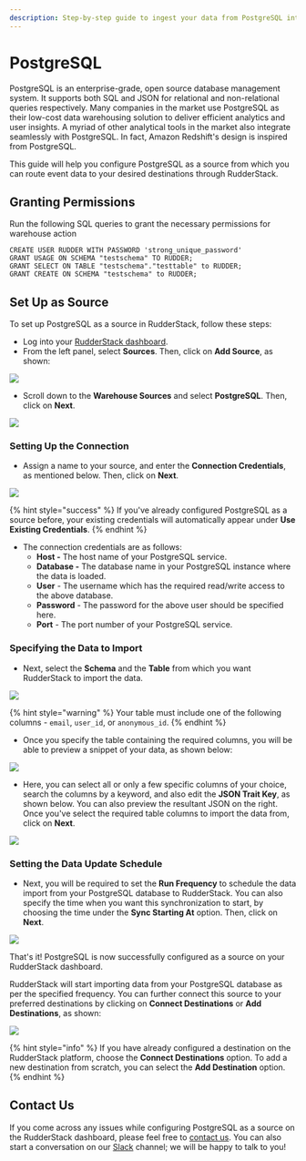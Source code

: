 ```yaml
---
description: Step-by-step guide to ingest your data from PostgreSQL into RudderStack.
---
```


# PostgreSQL

PostgreSQL is an enterprise-grade, open source database management system. It supports both SQL and JSON for relational and non-relational queries respectively. Many companies in the market use PostgreSQL as their low-cost data warehousing solution to deliver efficient analytics and user insights. A myriad of other analytical tools in the market also integrate seamlessly with PostgreSQL. In fact, Amazon Redshift's design is inspired from PostgreSQL.

This guide will help you configure PostgreSQL as a source from which you can route event data to your desired destinations through RudderStack.

## Granting Permissions

Run the following SQL queries to grant the necessary permissions for warehouse action

```text
CREATE USER RUDDER WITH PASSWORD 'strong_unique_password'
GRANT USAGE ON SCHEMA "testschema" TO RUDDER;
GRANT SELECT ON TABLE "testschema"."testtable" to RUDDER;
GRANT CREATE ON SCHEMA "testschema" to RUDDER;
```

## Set Up as Source

To set up PostgreSQL as a source in RudderStack, follow these steps:

* Log into your [RudderStack dashboard](https://app.rudderlabs.com/signup?type=freetrial).
* From the left panel, select **Sources**. Then, click on **Add Source**, as shown:

![](../.gitbook/assets/image%20%2897%29%20%281%29%20%281%29%20%282%29%20%282%29%20%282%29%20%282%29%20%282%29%20%282%29%20%282%29%20%282%29%20%282%29%20%282%29%20%282%29%20%283%29%20%281%29.png)

* Scroll down to the **Warehouse Sources** and select **PostgreSQL**. Then, click on **Next**.

![](../.gitbook/assets/screen-shot-2021-01-05-at-3.18.17-pm%20%281%29%20%281%29%20%281%29%20%282%29%20%282%29%20%283%29%20%283%29%20%283%29%20%283%29%20%283%29%20%283%29%20%283%29%20%283%29%20%282%29%20%283%29%20%283%29%20%283%29%20%283%29%20%283%29%20%281%29.png)

### Setting Up the Connection

* Assign a name to your source, and enter the **Connection Credentials**, as mentioned below. Then, click on **Next**.

![](../.gitbook/assets/screen-shot-2021-01-05-at-3.19.33-pm.png)

{% hint style="success" %}
If you've already configured PostgreSQL as a source before, your existing credentials will automatically appear under **Use Existing Credentials**.
{% endhint %}

* The connection credentials are as follows:
  * **Host -** The host name of your PostgreSQL service.
  * **Database -** The database name in your PostgreSQL instance where the data is loaded.
  * **User** - The username which has the required read/write access to the above database.
  * **Password** - The password for the above user should be specified here.
  * **Port** - The port number of your PostgreSQL service.

### Specifying the Data to Import

* Next, select the **Schema** and the **Table** from which you want RudderStack to import the data.

![](../.gitbook/assets/screen-shot-2021-01-05-at-3.21.18-pm.png)

{% hint style="warning" %}
Your table must include one of the following columns - `email`, `user_id`, or `anonymous_id`.
{% endhint %}

* Once you specify the table containing the required columns, you will be able to preview a snippet of your data, as shown below:

![](../.gitbook/assets/screen-shot-2021-01-05-at-3.21.38-pm.png)

* Here, you can select all or only a few specific columns of your choice, search the columns by a keyword, and also edit the **JSON Trait Key**, as shown below. You can also preview the resultant JSON on the right. Once you've select the required table columns to import the data from, click on **Next**.

![](../.gitbook/assets/screen-shot-2021-01-05-at-3.22.09-pm.png)

### Setting the Data Update Schedule

* Next, you will be required to set the **Run Frequency** to schedule the data import from your PostgreSQL database to RudderStack. You can also specify the time when you want this synchronization to start, by choosing the time under the **Sync Starting At** option. Then, click on **Next**.

![](../.gitbook/assets/screen-shot-2021-01-05-at-3.22.52-pm.png)

That's it! PostgreSQL is now successfully configured as a source on your RudderStack dashboard.

RudderStack will start importing data from your PostgreSQL database as per the specified frequency. You can further connect this source to your preferred destinations by clicking on **Connect Destinations** or **Add Destinations**, as shown:

![](../.gitbook/assets/screen-shot-2021-01-05-at-3.23.18-pm.png)

{% hint style="info" %}
If you have already configured a destination on the RudderStack platform, choose the **Connect Destinations** option. To add a new destination from scratch, you can select the **Add Destination** option.
{% endhint %}

## Contact Us

If you come across any issues while configuring PostgreSQL as a source on the RudderStack dashboard, please feel free to [contact us](mailto:%20docs@rudderstack.com). You can also start a conversation on our [Slack](https://resources.rudderstack.com/join-rudderstack-slack) channel; we will be happy to talk to you!


